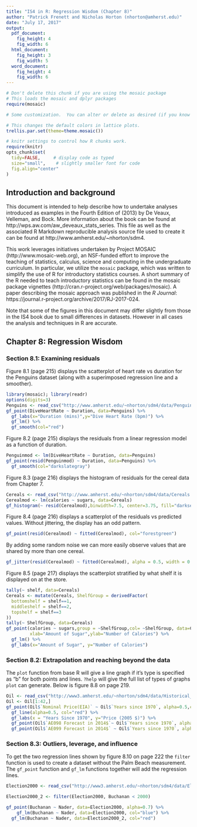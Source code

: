 ```yaml
---
title: "IS4 in R: Regression Wisdom (Chapter 8)"
author: "Patrick Frenett and Nicholas Horton (nhorton@amherst.edu)"
date: "July 17, 2017"
output: 
  pdf_document:
    fig_height: 4
    fig_width: 6
  html_document:
    fig_height: 3
    fig_width: 5
  word_document:
    fig_height: 4
    fig_width: 6
---
```

  
  
  ```r
# Don't delete this chunk if you are using the mosaic package
# This loads the mosaic and dplyr packages
require(mosaic)
```

```r
# Some customization.  You can alter or delete as desired (if you know what you are doing).

# This changes the default colors in lattice plots.
trellis.par.set(theme=theme.mosaic())  

# knitr settings to control how R chunks work.
require(knitr)
opts_chunk$set(
  tidy=FALSE,     # display code as typed
  size="small",    # slightly smaller font for code
  fig.align="center"
)
```

## Introduction and background 

This document is intended to help describe how to undertake analyses introduced 
as examples in the Fourth Edition of \emph{Intro Stats} (2013) by De Veaux, Velleman, and Bock.
More information about the book can be found at http://wps.aw.com/aw_deveaux_stats_series.  This
file as well as the associated R Markdown reproducible analysis source file used to create it can be found at http://www.amherst.edu/~nhorton/sdm4.

This work leverages initiatives undertaken by Project MOSAIC (http://www.mosaic-web.org), an NSF-funded effort to improve the teaching of statistics, calculus, science and computing in the undergraduate curriculum. In particular, we utilize the `mosaic` package, which was written to simplify the use of R for introductory statistics courses. A short summary of the R needed to teach introductory statistics can be found in the mosaic package vignettes (http://cran.r-project.org/web/packages/mosaic). A paper describing the mosaic approach was published in the *R Journal*: https://journal.r-project.org/archive/2017/RJ-2017-024.

Note that some of the figures in this document may differ slightly from those in the IS4 book due to small differences in datasets. However in all cases the analysis and techniques in R are accurate.

## Chapter 8: Regression Wisdom

### Section 8.1: Examining residuals


Figure 8.1 (page 215) displays the scatterplot of heart rate vs duration for the Penguins dataset (along with a superimposed regression line and a smoother).

```r
library(mosaic); library(readr)
options(digits=3)
Penguins <- read_csv("http://www.amherst.edu/~nhorton/sdm4/data/Penguins.csv")
gf_point(DiveHeartRate ~ Duration, data=Penguins) %>%
  gf_labs(x="Duration (mins)",y="Dive Heart Rate (bpm)") %>%
  gf_lm() %>%
  gf_smooth(col="red")
```

Figure 8.2 (page 215) displays the residuals from a linear regression model as a function of duration.

```r
Penguinmod <- lm(DiveHeartRate ~ Duration, data=Penguins)
gf_point(resid(Penguinmod) ~ Duration, data=Penguins) %>%
  gf_smooth(col="darkslategray")
```

Figure 8.3 (page 216) displays the histogram of residuals for the cereal data from Chapter 7.

```r
Cereals <- read_csv("http://www.amherst.edu/~nhorton/sdm4/data/Cereals.csv")
Cerealmod <- lm(calories ~ sugars, data=Cereals)
gf_histogram(~ resid(Cerealmod),binwidth=7.5, center=3.75, fill="darkseagreen3", col=TRUE)
```

Figure 8.4 (page 216) displays a scatterplot of the residuals vs predicted values.  Without jittering, the display has an odd pattern.

```r
gf_point(resid(Cerealmod) ~ fitted(Cerealmod), col="forestgreen")
```

By adding some random noise we can more easily observe values that are shared by more than one cereal.

```r
gf_jitter(resid(Cerealmod) ~ fitted(Cerealmod), alpha = 0.5, width = 0.2, height = 0, col="darkslateblue")
```

Figure 8.5 (page 217) displays the scatterplot stratified by what shelf it is displayed on at the store.

```r
tally(~ shelf, data=Cereals)
Cereals <- mutate(Cereals, ShelfGroup = derivedFactor(
  bottomshelf = shelf==1,
  middleshelf = shelf==2,
  topshelf = shelf==3
))
tally(~ ShelfGroup, data=Cereals)
gf_point(calories ~ sugars,group = ~ShelfGroup,col= ~ShelfGroup, data=Cereals,
         xlab="Amount of Sugar",ylab="Number of Calories") %>%
  gf_lm() %>%
  gf_labs(x="Amount of Sugar", y="Number of Calories")
```


### Section 8.2: Extrapolation and reaching beyond the data

The `plot` function from base R will give a line graph if it's type is specified as "b" for both points and lines. `?help` will give the full list of types of graphs `plot` can generate. Below is figure 8.8 on page 219.

```r
Oil <- read_csv("http://www3.amherst.edu/~nhorton/sdm4/data/Historical_Oil_Prices_2014.csv")
Oil <- Oil[1:42,]
gf_point(Oil$`Nominal Price(EIA)` ~ Oil$`Years since 1970`, alpha=0.5,col="red") %>%
  gf_line(alpha=0.5, col="red") %>%
  gf_labs(x = "Years Since 1970", y="Price (2005 $)") %>%
  gf_point(Oil$`AE098 Forecast in 2014$`~ Oil$`Years since 1970`, alpha=0.5, col="green") %>%
  gf_point(Oil$`AE099 Forecast in 2014$` ~ Oil$`Years since 1970`, alpha=0.5, col="blue")
```


### Section 8.3: Outliers, leverage, and influence

To get the two regression lines shown by figure 8.10 on page 222 the `filter` function is used to create a dataset without the Palm Beach measurement. The `gf_point` function and `gf_lm` functions together will add the regression lines.

```r
Election2000 <- read_csv("http://www3.amherst.edu/~nhorton/sdm4/data/Election_2000.csv")

Election2000_2 <- filter(Election2000, Buchanan < 2000)

gf_point(Buchanan ~ Nader, data=Election2000, alpha=0.7) %>%
    gf_lm(Buchanan ~ Nader, data=Election2000, col="blue") %>%
  gf_lm(Buchanan ~ Nader, data=Election2000_2, col="red")
```

